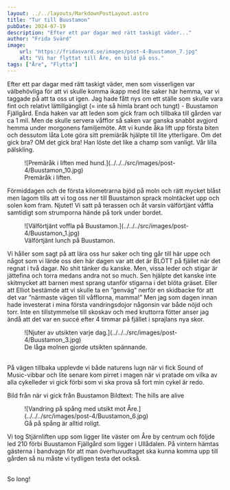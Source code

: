 ```yaml
---
layout: ../../layouts/MarkdownPostLayout.astro
title: "Tur till Buustamon"
pubDate: 2024-07-19
description: "Efter ett par dagar med rätt taskigt väder..."
author: "Frida Svärd"
image:
    url: "https://fridasvard.se/images/post-4-Buustamon_7.jpg"
    alt: "Vi har flyttat till Åre, en bild på oss."
tags: ["Åre", "Flytta"]
---
```



Efter ett par dagar med rätt taskigt väder, men som visserligen var välbehövliga för att vi skulle komma ikapp med lite saker här hemma, var vi taggade på att ta oss ut igen. Jag hade fått nys om ett ställe som skulle vara fint och relativt lättillgängligt (= inte så himla brant och tungt) - Buustamon Fjällgård. Enda haken var att leden som gick fram och tillbaka till gården var ca 1 mil. Men de skulle servera våfflor så saken var ganska snabbt avgjord hemma under morgonens familjemöte. Att vi kunde åka lift upp första biten och dessutom låta Lote göra sitt premiäråk hjälpte till lite ytterligare. Om det gick bra? OM det gick bra! Han löste det like a champ som vanligt. Vår lilla pälskling.

<figure data-lightbox="true">
    ![Premäråk i liften med hund.](../../../src/images/post-4/Buustamon_10.jpg)
    <figcaption>Premäråk i liften.</figcaption>
</figure>

Förmiddagen och de första kilometrarna bjöd på moln och rätt mycket blåst men lagom tills att vi tog oss ner till Buustamon sprack molntäcket upp och solen kom fram. Njutet! Vi satt på terassen och åt varsin välförtjänt våffla samtidigt som strumporna hände på tork under bordet.

<figure data-lightbox="true">
    ![Välförtjänt voffla på Buustamon.](../../../src/images/post-4/Buustamon_1.jpg)
    <figcaption>Välförtjänt lunch på Buustamon.</figcaption>
</figure>

Vi håller som sagt på att lära oss hur saker och ting går till här uppe och något som vi lärde oss den här dagen var att det är BLÖTT på fjället när det regnat i två dagar. No shit tänker du kanske. Men, vissa leder och stigar är jättefina och torra medans andra not so much. Sen hjälpte det kanske inte skitmycket att barnen mest sprang utanför stigarna i det blöta gräset. Eller att Elliot bestämde att vi skulle ta en ”genväg” nerför en skidbacke för att det var ”närmaste vägen till våfflorna, mamma!” Men jag som dagen innan hade investerat i mina första vandringsdojor någonsin var både nöjd och torr. Inte en tillstymmelse till skoskav och med kruttorra fötter anser jag ändå att det var en succé efter 4 timmar på fjället i sprajlans nya skor.

<figure data-lightbox="true">
    ![Njuter av utsikten varje dag.](../../../src/images/post-4/Buustamon_3.jpg)
    <figcaption>De låga molnen gjorde utsikten spännande.</figcaption>
</figure>

<br />
På vägen tillbaka upplevde vi både naturens lugn när vi fick Sound of Music-vibbar och lite senare kom pirret i magen när
vi pratade om vilka av alla cykelleder vi gick förbi som vi ska prova så fort min cykel är redo.

Bild från när vi gick från Buustamon
Bildtext: The hills are alive

<figure data-lightbox="true">
    ![Vandring på spång med utsikt mot Åre.](../../../src/images/post-4/Buustamon_6.jpg)
    <figcaption>Gå på spång är alltid roligt.</figcaption>
</figure>

Vi tog Stjärnliften upp som ligger lite väster om Åre by centrum och följde led 210 förbi Buustamon Fjällgård som ligger i Ullådalen. På vintern hämtas gästerna i bandvagn för att man överhuvudtaget ska kunna komma upp till gården så nu måste vi tydligen testa det också.

<br />
So long!
